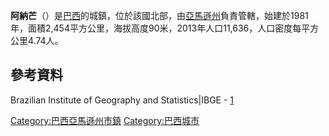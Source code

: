 {{coord|03|34|48|S|61|24|14|W|scale:30000|display=title}}

'''阿納芒'''（{{lang-pt|Anamã}}）是[[巴西|巴西]]的城鎮，位於該國北部，由[[亞馬遜州_(巴西)|亞馬遜州]]負責管轄，始建於1981年，面積2,454平方公里，海拔高度90米，2013年人口11,636，人口密度每平方公里4.74人。

==參考資料==
Brazilian Institute of Geography and Statistics|IBGE - [http://www.ibge.gov.br/cidadesat/default.php] {{Wayback|url=http://www.ibge.gov.br/cidadesat/default.php |date=20080611095922 }}

{{Brazil-geo-stub}}
{{巴西亞馬遜州市鎮}}

[[Category:巴西亞馬遜州市鎮|Category:巴西亞馬遜州市鎮]]
[[Category:巴西城市|Category:巴西城市]]